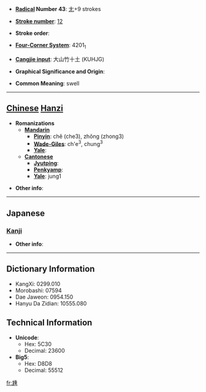 * '''[[Wiktionary:Chinese radical index| Radical]] Number 43''': [[Wiktionary:Chinese radical index 尢|尢]]+9 strokes

* '''[[Wiktionary:Chinese total strokes index|Stroke number]]''': [[Wiktionary:Chinese total strokes index 12|12]]

* '''Stroke order''': 

* '''[[Wiktionary:Chinese four corner index|Four-Corner System]]''': 4201<sub>1</sub>

* '''[[Wiktionary:Chinese Cangjie index|Cangjie input]]''': 大山竹十土 (KUHJG)

* '''Graphical Significance and Origin''': 

* '''Common Meaning''': swell

----

== [[Chinese]] [[Hanzi]] ==

* '''Romanizations'''
** '''[[Mandarin]]'''
*** '''[[Pinyin]]''': chě (che3), zhǒng (zhong3)
*** '''[[Wade-Giles]]''': ch'e<sup>3</sup>, chung<sup>3</sup>
*** '''[[Yale]]''': 
** '''[[Cantonese]]'''
*** '''[[Jyutping]]''':
*** '''[[Penkyamp]]''': 
*** '''[[Yale]]''': jung1

* '''Other info''': 

----

==Japanese==
===[[Kanji]]===
{{kanji|on readings=[[しょう]] (shō), [[じゅ]] (ju)|kun readings=}}

* '''Other info''':  

----

== Dictionary Information ==

* KangXi: 0299.010
* Morobashi: 07594
* Dae Jaweon: 0954.150
* Hanyu Da Zidian: 10555.080

== Technical Information ==

* '''Unicode''':
** Hex: 5C30
** Decimal: 23600
* '''Big5''':
** Hex: D8D8
** Decimal: 55512

[[fr:尰]]